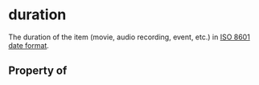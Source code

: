 # duration

The duration of the item (movie, audio recording, event, etc.) in <a href="http://en.wikipedia.org/wiki/ISO_8601">ISO 8601 date format</a>.

## Property of



